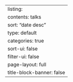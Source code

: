---
listing:
  contents: talks
  sort: "date desc"
  type: default
  categories: true
  sort-ui: false
  filter-ui: false
page-layout: full
title-block-banner: false
---